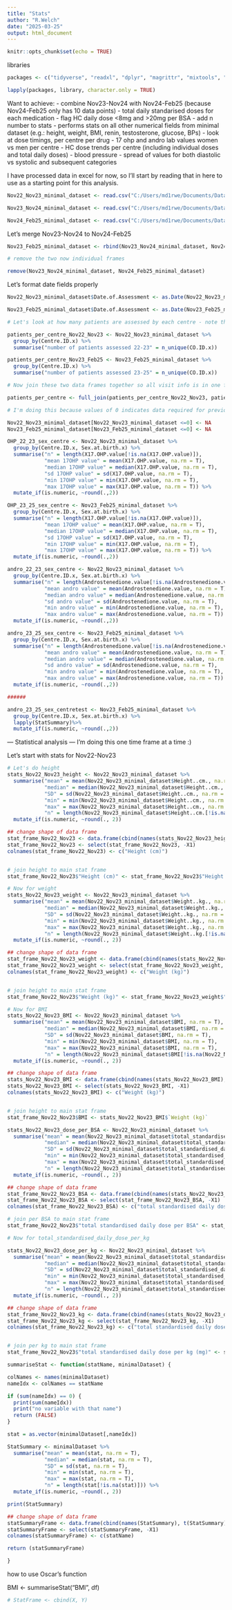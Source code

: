 ```yaml
---
title: "Stats"
author: "R.Welch"
date: "2025-03-25"
output: html_document
---
```


```r
knitr::opts_chunk$set(echo = TRUE)
```

libraries
```r
packages <- c("tidyverse", "readxl", "dplyr", "magrittr", "mixtools", "emmeans", "readr","data.table", "lubridate", "ggplot2", "skimr", "ggstatsplot","summarytools", "knitr", "here", "ggthemes", "Amelia", "tidyr", "naniar", "stringr", "janitor")

lapply(packages, library, character.only = TRUE)
```

Want to achieve:
- combine Nov23-Nov24 with Nov24-Feb25 (because Nov24-Feb25 only has 10 data points)
- total daily standarised doses for each medication
- flag HC daily dose <8mg and >20mg per BSA
- add n number to stats
- performs stats on all other numerical fields from minimal dataset (e.g.: height,         weight, BMI, renin, testosterone, glucose, BPs)
- look at dose timings, per centre per drug
- 17 ohp and andro lab values women vs men per centre
- HC dose trends per centre (including individual doses and total daily doses)
- blood pressure - spread of values for both diastolic vs systolic and subsequent        categories

I have processed data in excel for now, so I'll start by reading that in here to use as a starting point for this analysis.


```r
Nov22_Nov23_minimal_dataset <- read.csv("C:/Users/md1rwe/Documents/Data extractions from I-CAH/Feb 2025/SDM_stats/data/Nov22-Nov23.csv", header=T, na.strings= c("", "NA"))

Nov23_Nov24_minimal_dataset <- read.csv("C:/Users/md1rwe/Documents/Data extractions from I-CAH/Feb 2025/SDM_stats/data/Nov23-Nov24.csv", header=T, na.strings= c("", "NA"))

Nov24_Feb25_minimal_dataset <- read.csv("C:/Users/md1rwe/Documents/Data extractions from I-CAH/Feb 2025/SDM_stats/data/Feb25-Nov24.csv", header=T, na.strings= c("", "NA"))
```


Let's merge Nov23-Nov24 to Nov24-Feb25
```r
Nov23_Feb25_minimal_dataset <- rbind(Nov23_Nov24_minimal_dataset, Nov24_Feb25_minimal_dataset)

# remove the two now individual frames

remove(Nov23_Nov24_minimal_dataset, Nov24_Feb25_minimal_dataset)
```

Let's format date fields properly
```r
Nov22_Nov23_minimal_dataset$Date.of.Assessment <- as.Date(Nov22_Nov23_minimal_dataset$Date.of.Assessment, format = "%d/%m/%Y")

Nov23_Feb25_minimal_dataset$Date.of.Assessment <- as.Date(Nov23_Feb25_minimal_dataset$Date.of.Assessment, format = "%d/%m/%Y")
```

```r
# Let's look at how many patients are assessed by each centre - note that this is different from the number of patients recruited (because not every patient has necessarily been assessed). If a patient has NOT been assessed then there will be NO ENTRY into SDM registry for that patient, therefore they are, for all intents and purposes, non-existent in this analysis since there is no record of them.

patients_per_centre_Nov22_Nov23 <- Nov22_Nov23_minimal_dataset %>%
  group_by(Centre.ID.x) %>%
  summarise("number of patients assessed 22-23" = n_unique(CO.ID.x))

patients_per_centre_Nov23_Feb25 <- Nov23_Feb25_minimal_dataset %>%
  group_by(Centre.ID.x) %>%
  summarise("number of patients assessed 23-25" = n_unique(CO.ID.x))  

# Now join these two data frames together so all visit info is in one frame

patients_per_centre <- full_join(patients_per_centre_Nov22_Nov23, patients_per_centre_Nov23_Feb25, by = "Centre.ID.x")
```

```r
# I'm doing this because values of 0 indicates data required for previous arithmetic (done in excel) is missing. For example, in the total_daily_dose_per_BSA column, if there is a 0, that means that either the total daily dose or BSA is missing.

Nov22_Nov23_minimal_dataset[Nov22_Nov23_minimal_dataset <=0] <- NA
Nov23_Feb25_minimal_dataset[Nov23_Feb25_minimal_dataset <=0] <- NA
```



```r
OHP_22_23_sex_centre <- Nov22_Nov23_minimal_dataset %>%
  group_by(Centre.ID.x, Sex.at.birth.x) %>%
  summarise("n" = length(X17.OHP.value[!is.na(X17.OHP.value)]),
            "mean 17OHP value" = mean(X17.OHP.value, na.rm = T),
            "median 17OHP value" = median(X17.OHP.value, na.rm = T),
            "sd 17OHP value" = sd(X17.OHP.value, na.rm = T),
            "min 17OHP value" = min(X17.OHP.value, na.rm = T),
            "max 17OHP value" = max(X17.OHP.value, na.rm = T)) %>%
  mutate_if(is.numeric, ~round(.,2))

OHP_23_25_sex_centre <- Nov23_Feb25_minimal_dataset %>%
  group_by(Centre.ID.x, Sex.at.birth.x) %>%
  summarise("n" = length(X17.OHP.value[!is.na(X17.OHP.value)]),
            "mean 17OHP value" = mean(X17.OHP.value, na.rm = T),
            "median 17OHP value" = median(X17.OHP.value, na.rm = T),
            "sd 17OHP value" = sd(X17.OHP.value, na.rm = T),
            "min 17OHP value" = min(X17.OHP.value, na.rm = T),
            "max 17OHP value" = max(X17.OHP.value, na.rm = T)) %>%
  mutate_if(is.numeric, ~round(.,2))
```

```r
andro_22_23_sex_centre <- Nov22_Nov23_minimal_dataset %>%
  group_by(Centre.ID.x, Sex.at.birth.x) %>%
  summarise("n" = length(Androstenedione.value[!is.na(Androstenedione.value)]),
            "mean andro value" = mean(Androstenedione.value, na.rm = T),
            "median andro value" = median(Androstenedione.value, na.rm = T),
            "sd andro value" = sd(Androstenedione.value, na.rm = T),
            "min andro value" = min(Androstenedione.value, na.rm = T),
            "max andro value" = max(Androstenedione.value, na.rm = T)) %>%
  mutate_if(is.numeric, ~round(.,2))

andro_23_25_sex_centre <- Nov23_Feb25_minimal_dataset %>%
  group_by(Centre.ID.x, Sex.at.birth.x) %>%
  summarise("n" = length(Androstenedione.value[!is.na(Androstenedione.value)]),
            "mean andro value" = mean(Androstenedione.value, na.rm = T),
            "median andro value" = median(Androstenedione.value, na.rm = T),
            "sd andro value" = sd(Androstenedione.value, na.rm = T),
            "min andro value" = min(Androstenedione.value, na.rm = T),
            "max andro value" = max(Androstenedione.value, na.rm = T)) %>%
  mutate_if(is.numeric, ~round(.,2))

######

andro_23_25_sex_centretest <- Nov23_Feb25_minimal_dataset %>%
  group_by(Centre.ID.x, Sex.at.birth.x) %>%
  lapply(StatSummary)%>%
  mutate_if(is.numeric, ~round(.,2))

```










--- Statistical analysis ---
I'm doing this one time frame at a time :)

Let's start with stats for Nov22-Nov23

```r
# Let's do height
stats_Nov22_Nov23_height <- Nov22_Nov23_minimal_dataset %>%
  summarise("mean" = mean(Nov22_Nov23_minimal_dataset$Height..cm., na.rm = T),
            "median" = median(Nov22_Nov23_minimal_dataset$Height..cm., na.rm = T),
            "SD" = sd(Nov22_Nov23_minimal_dataset$Height..cm., na.rm = T),
            "min" = min(Nov22_Nov23_minimal_dataset$Height..cm., na.rm = T),
            "max" = max(Nov22_Nov23_minimal_dataset$Height..cm., na.rm = T),
            "n" = length(Nov22_Nov23_minimal_dataset$Height..cm.[!is.na(Nov22_Nov23_minimal_dataset$Height..cm.)])) %>%
  mutate_if(is.numeric, ~round(., 2))

## change shape of data frame
stat_frame_Nov22_Nov23 <- data.frame(cbind(names(stats_Nov22_Nov23_height), t(stats_Nov22_Nov23_height)))
stat_frame_Nov22_Nov23 <- select(stat_frame_Nov22_Nov23, -X1)
colnames(stat_frame_Nov22_Nov23) <- c("Height (cm)")


# join height to main stat frame
stat_frame_Nov22_Nov23$"Height (cm)" <- stat_frame_Nov22_Nov23$"Height (cm)"
```

```r
# Now for weight
stats_Nov22_Nov23_weight <- Nov22_Nov23_minimal_dataset %>%
  summarise("mean" = mean(Nov22_Nov23_minimal_dataset$Weight..kg., na.rm = T),
            "median" = median(Nov22_Nov23_minimal_dataset$Weight..kg., na.rm = T),
            "SD" = sd(Nov22_Nov23_minimal_dataset$Weight..kg., na.rm = T),
            "min" = min(Nov22_Nov23_minimal_dataset$Weight..kg., na.rm = T),
            "max" = max(Nov22_Nov23_minimal_dataset$Weight..kg., na.rm = T),
            "n" = length(Nov22_Nov23_minimal_dataset$Weight..kg.[!is.na(Nov22_Nov23_minimal_dataset$Weight..kg.)])) %>%
  mutate_if(is.numeric, ~round(., 2))

## change shape of data frame
stat_frame_Nov22_Nov23_weight <- data.frame(cbind(names(stats_Nov22_Nov23_weight), t(stats_Nov22_Nov23_weight)))
stat_frame_Nov22_Nov23_weight <- select(stat_frame_Nov22_Nov23_weight, -X1)
colnames(stat_frame_Nov22_Nov23_weight) <- c("Weight (kg)")


# join height to main stat frame
stat_frame_Nov22_Nov23$"Weight (kg)" <- stat_frame_Nov22_Nov23_weight$"Weight (kg)"
```

```r
# Now for BMI
stats_Nov22_Nov23_BMI <- Nov22_Nov23_minimal_dataset %>%
  summarise("mean" = mean(Nov22_Nov23_minimal_dataset$BMI, na.rm = T),
            "median" = median(Nov22_Nov23_minimal_dataset$BMI, na.rm = T),
            "SD" = sd(Nov22_Nov23_minimal_dataset$BMI, na.rm = T),
            "min" = min(Nov22_Nov23_minimal_dataset$BMI, na.rm = T),
            "max" = max(Nov22_Nov23_minimal_dataset$BMI, na.rm = T),
            "n" = length(Nov22_Nov23_minimal_dataset$BMI[!is.na(Nov22_Nov23_minimal_dataset$BMI)])) %>%
  mutate_if(is.numeric, ~round(., 2))

## change shape of data frame
stats_Nov22_Nov23_BMI <- data.frame(cbind(names(stats_Nov22_Nov23_BMI), t(stats_Nov22_Nov23_BMI)))
stats_Nov22_Nov23_BMI <- select(stats_Nov22_Nov23_BMI, -X1)
colnames(stats_Nov22_Nov23_BMI) <- c("Weight (kg)")


# join height to main stat frame
stat_frame_Nov22_Nov23$BMI <- stats_Nov22_Nov23_BMI$`Weight (kg)`
```

```r
stats_Nov22_Nov23_dose_per_BSA <- Nov22_Nov23_minimal_dataset %>%
  summarise("mean" = mean(Nov22_Nov23_minimal_dataset$total_standardised_daily_dose_per_BSA, na.rm = T),
            "median" = median(Nov22_Nov23_minimal_dataset$total_standardised_daily_dose_per_BSA, na.rm = T),
            "SD" = sd(Nov22_Nov23_minimal_dataset$total_standardised_daily_dose_per_BSA, na.rm = T),
            "min" = min(Nov22_Nov23_minimal_dataset$total_standardised_daily_dose_per_BSA, na.rm = T),
            "max" = max(Nov22_Nov23_minimal_dataset$total_standardised_daily_dose_per_BSA, na.rm = T),
            "n" = length(Nov22_Nov23_minimal_dataset$total_standardised_daily_dose_per_BSA[!is.na(Nov22_Nov23_minimal_dataset$total_standardised_daily_dose_per_BSA)])) %>%
  mutate_if(is.numeric, ~round(., 2))

## change shape of data frame
stat_frame_Nov22_Nov23_BSA <- data.frame(cbind(names(stats_Nov22_Nov23_dose_per_BSA), t(stats_Nov22_Nov23_dose_per_BSA)))
stat_frame_Nov22_Nov23_BSA <- select(stat_frame_Nov22_Nov23_BSA, -X1)
colnames(stat_frame_Nov22_Nov23_BSA) <- c("total standardised daily dose per BSA (mg)")

# join per BSA to main stat frame
stat_frame_Nov22_Nov23$"total standardised daily dose per BSA" <- stat_frame_Nov22_Nov23_BSA$"total standardised daily dose per BSA (mg)"
```

```r
# Now for total_standardised_daily_dose_per_kg

stats_Nov22_Nov23_dose_per_kg <- Nov22_Nov23_minimal_dataset %>%
  summarise("mean" = mean(Nov22_Nov23_minimal_dataset$total_standardised_daily_dose_per_kg, na.rm = T),
            "median" = median(Nov22_Nov23_minimal_dataset$total_standardised_daily_dose_per_kg, na.rm = T),
            "SD" = sd(Nov22_Nov23_minimal_dataset$total_standardised_daily_dose_per_kg, na.rm = T),
            "min" = min(Nov22_Nov23_minimal_dataset$total_standardised_daily_dose_per_kg, na.rm = T),
            "max" = max(Nov22_Nov23_minimal_dataset$total_standardised_daily_dose_per_kg, na.rm = T),
            "n" = length(Nov22_Nov23_minimal_dataset$total_standardised_daily_dose_per_kg[!is.na(Nov22_Nov23_minimal_dataset$total_standardised_daily_dose_per_kg)])) %>%
  mutate_if(is.numeric, ~round(., 2))

## change shape of data frame
stat_frame_Nov22_Nov23_kg <- data.frame(cbind(names(stats_Nov22_Nov23_dose_per_kg), t(stats_Nov22_Nov23_dose_per_kg)))
stat_frame_Nov22_Nov23_kg <- select(stat_frame_Nov22_Nov23_kg, -X1)
colnames(stat_frame_Nov22_Nov23_kg) <- c("total standardised daily dose per kg (mg)")


# join per kg to main stat frame
stat_frame_Nov22_Nov23$"total standardised daily dose per kg (mg)" <- stat_frame_Nov22_Nov23_kg$`total standardised daily dose per kg (mg)`
```


############################
```r

summariseStat <- function(statName, minimalDataset) {

colNames <- names(minimalDataset)
nameIdx <- colNames == statName

if (sum(nameIdx) == 0) {
  print(sum(nameIdx))
  print("no variable with that name")
  return (FALSE)
}

stat = as.vector(minimalDataset[,nameIdx])

StatSummary <- minimalDataset %>%
  summarise("mean" = mean(stat, na.rm = T),
            "median" = median(stat, na.rm = T),
            "SD" = sd(stat, na.rm = T),
            "min" = min(stat, na.rm = T),
            "max" = max(stat, na.rm = T),
            "n" = length(stat[!is.na(stat)])) %>%
  mutate_if(is.numeric, ~round(., 2))

print(StatSummary)

## change shape of data frame
statSummaryFrame <- data.frame(cbind(names(StatSummary), t(StatSummary)))
statSummaryFrame <- select(statSummaryFrame, -X1)
colnames(statSummaryFrame) <- c(statName)

return (statSummaryFrame)

}
```





how to use Oscar's function

BMI <- summariseStat("BMI", df)


```r
# StatFrame <- cbind(X, Y)
```

############################








